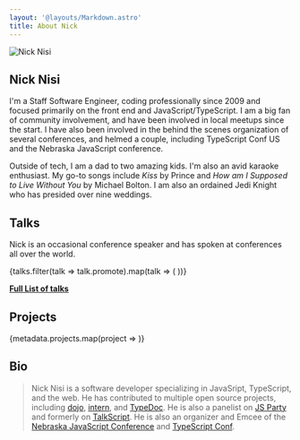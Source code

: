 ```yaml
---
layout: '@layouts/Markdown.astro'
title: About Nick
---
```



<section>
  <div class="flex items-center flex-col">
    <img alt="Nick Nisi" class="rounded-full w-64 h-64" src="/img/profile.jpg" />
    <h1>Nick Nisi</h1>
  </div>
</section>

I'm a Staff Software Engineer, coding professionally since 2009 and focused primarily on the front end and
JavaScript/TypeScript. I am a big fan of community involvement, and have been involved in local meetups since the start.
I have also been involved in the behind the scenes organization of several conferences, and helmed a couple, including
TypeScript Conf US and the Nebraska JavaScript conference.

Outside of tech, I am a dad to two amazing kids. I'm also an avid karaoke enthusiast. My go-to songs include _Kiss_ by
Prince and _How am I Supposed to Live Without You_ by Michael Bolton. I am also an ordained Jedi Knight who has
presided over nine weddings.

## Talks

Nick is an occasional conference speaker and has spoken at conferences all over the world.

<div class="md:grid grid-cols-3 md:auto-rows-auto">
  {talks.filter(talk => talk.promote).map(talk => (
  <Talk {...talk} />
  ))}
</div>

**[Full List of talks](/talks)**

## Projects

<div class="flex place-content-evenly flex-wrap">
  {metadata.projects.map(project => <Project {...project} />)}
</div>

## Bio

> Nick Nisi is a software developer specializing in JavaSript, TypeScript, and the web. He has contributed to multiple open source projects, including [dojo](https://dojo.io), [intern](https://intern.io), and [TypeDoc](http://typedoc.org). He is also a panelist on [JS Party](https://changelog.com/jsparty) and formerly on [TalkScript](https://talkscript.fm). He is also an organizer and Emcee of the [Nebraska JavaScript Conference](https://nejsconf.com) and [TypeScript Conf](https://tsconf.io).
